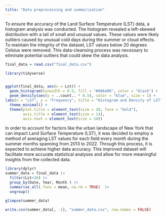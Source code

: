 ```yaml
---
title: "Data preprocessing and summarization"
---
```


To ensure the accuracy of the Land Surface Temperature (LST) data, a histogram analysis was conducted. The histogram revealed a left-skewed distribution with a tail of small and unusual values. These values were likely outliers caused by unusual cold days during the summer or cloud effects. To maintain the integrity of the dataset, LST values below 20 degrees Celsius were removed. This data-cleansing process was necessary to eliminate potential outliers that could skew the data analysis.

```r
final_data = read.csv("final_data.csv")
```

```r
library(tidyverse)


ggplot(final_data, aes(x = Lst)) +
  geom_histogram(binwidth = 0.5, fill = "#006400", color = "black") +
  geom_density(aes(y = ..count.. * 0.5), color = "blue", size = 1) +  
labs(x = "LST", y = "Frequency", title = "Histogram and Density of LST") +
  theme_minimal() +
  theme(plot.title = element_text(size = 20, face = "bold"),
        axis.title = element_text(size = 14),
        axis.text = element_text(size = 14))

```

In order to account for factors like the urban landscape of New York that can impact Land Surface Temperature (LST), it was decided to employ a method of averaging LST values for each field every month during the summer months spanning from 2013 to 2022. Through this process, it is expected to achieve higher data accuracy. This improved dataset will facilitate more accurate statistical analyses and allow for more meaningful insights from the collected data.

```r

library(dplyr)
summer_data = final_data |>
  filter(Lst>20) |>
  group_by(Date, Year, Month ) |>
  summarise_all(.funs = mean, na.rm = TRUE)  |>
  ungroup()

glimpse(summer_data)
```

```r
write.csv(summer_data[, -1], "summer_data.csv", row.names = FALSE)

```

